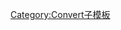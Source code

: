 {{convert/{{{d}}}|{{{1}}}|{{{2|}}}|{{{3|}}}|{{{4|}}}|{{{5|}}}|{{{6|}}}|{{{7|}}}|s={{{s|}}}|r={{{r}}}
|u=sq mi
|n=平方英里
|h=平方英里
|o=km2
|b=2589988.110336
|j=6.41329777-{{{j|0}}}}}<noinclude>[[Category:Convert子模板]]
</noinclude>